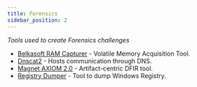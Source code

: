 ```yaml
---
title: Forensics
sidebar_position: 2
---
```


*Tools used to create Forensics challenges*

 - [Belkasoft RAM Capturer](https://belkasoft.com/ram-capturer) - Volatile Memory Acquisition Tool.
 - [Dnscat2](https://github.com/iagox86/dnscat2) - Hosts communication through DNS.
 - [Magnet AXIOM 2.0](https://www.magnetforensics.com/resources/magnet-axiom-2-0-memory-analysis/) - Artifact-centric DFIR tool.
 - [Registry Dumper](http://www.kahusecurity.com/posts/registry_dumper_find_and_dump_hidden_registry_keys.html) - Tool to dump Windows Registry.